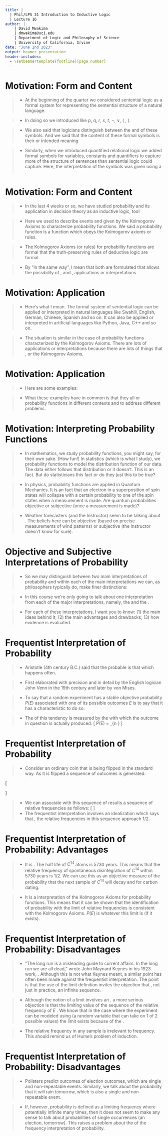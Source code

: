 ```yaml
---
title: | 
  | Phil/LPS 31 Introduction to Inductive Logic
  | Lecture 16
author: |
    | David Mwakima
    | dmwakima@uci.edu
    | Department of Logic and Philosophy of Science
    | University of California, Irvine
date: "June 2nd 2023"
output: beamer_presentation
header-includes:
  - \setbeamertemplate{footline}[page number]
---
```


\begin{itemize}
\item Interpretations of Probability
  \begin{itemize} \item Frequentist Interpretation of Probability
  \end{itemize}
\end{itemize}


# Motivation: Form and Content

>- At the beginning of the quarter we considered sentential logic as a formal system for representing the sentential structure of a natural language.

>- In doing so we introduced \textcolor{red}{formal symbols} like $p$, $q$, $r$, $s$, $t$, $\lnot$, $\vee$, $($ , $)$.

>- We also said that logicians distinguish between the \textcolor{red}{form} and \textcolor{red}{content} of these symbols. And we said that the content of these formal symbols is their \textcolor{red}{interpretation} or intended meaning.

>- Similarly, when we introduced quantified relational logic we added formal symbols for variables, constants and quantifiers to capture more of the structure of sentences than sentential logic could capture. Here, the interpretation of the symbols was given using a \textcolor{red}{model}. 


# Motivation: Form and Content

>- In the last 4 weeks or so, we have studied probability and its application in decision theory as an inductive logic, \textcolor{red}{in a formal way} too!

>- Here we used \textcolor{red}{the formal language of set theory} to describe events and \textcolor{red}{the formal system} given by the Kolmogorov Axioms to characterize probability functions. We said a probability function is a function which obeys the Kolmogorov axioms or rules.

>- The Kolmogorov Axioms (or rules) for probability functions are formal \textcolor{red}{in the same way} that the truth-preserving rules of deductive logic are formal.

>- By "in the same way", I mean that both are formulated \textcolor{red}{in a general way} that allows the possibility of \textcolor{red}{many}, and \textcolor{red}{different}, applications or interpretations.

# Motivation: Application

>- Here's what I mean. The formal system of sentential logic can be applied or interpreted in natural languages like Swahili, English, German, Chinese, Spanish and so on. It can also be applied or interpreted in artificial languages like Python, Java, C++ and so on.

>- The situation is similar in the case of probability functions characterized by the Kolmogorov Axioms. There are lots of applications or interpretations because there are lots of things that \textcolor{red}{satisfy}, \textcolor{red}{faithfully represent} or \textcolor{red}{model} the Kolmogorov Axioms.


# Motivation: Application

>- Here are some examples: \begin{itemize} \item Any non-negative normalized additive set function defined on a finite or countable set is a probability function. \item The distribution function of a random variable is a probability function. \item On the standard formulation of Quantum Mechanics, the norm squared of the wave function gives the probability of collapse to a given state when a measurement is made.
\item Weather forecasters give the probability that it will rain in Southern California as less than 3$\%$.
\item I think the probability that Manchester City will win this weekend's derby is 50$\%$ given how well Manchester United are currently playing.
\end{itemize}

>- What these examples have in common is that they all \textcolor{red}{appear to interpret} or \textcolor{red}{apply} probability functions in different contexts and to address different problems.

# Motivation: Interpreting Probability Functions

>- In mathematics, we study probability functions, you might say, for their own sake. (How fun!) In statistics (which is what I study), we \textcolor{red}{apply} probability functions to model the distribution function of our data. The data either follows that distribution or it doesn't. This is an \textcolor{red}{objective} fact. But do statisticians \textcolor{red}{know} this fact or do they just \textcolor{red}{subjectively believe} this to be true?

>- In physics, probability functions are applied in Quantum Mechanics. It is an \textcolor{red}{objective} fact that an electron in a superposition of spin states will collapse with a certain probability to one of the spin states when a measurement is made. Are quantum probabilities objective or subjective (once a measurement is made)?

>- Weather forecasters (and the Instructor) seem to be talking about \textcolor{red}{their beliefs}. The beliefs here can be objective (based on precise measurements of wind patterns) or subjective (the Instructor doesn't know for sure).

# Objective and Subjective Interpretations of Probability

>- So we may distinguish between two main interpretations of probability and within each of the main interpretations we can, as philosophers typically do, make finer distinctions:
\begin{itemize} \item Objective Interpretations of Probability \begin{itemize} \item Classical \item Frequentist \item Propensity \item Logical \end{itemize}
\item Subjective Interpretations of Probability \begin{itemize} \item Subjective Bayesian \item "Objective" Bayesian \end{itemize} \end{itemize}

>- In this course we're only going to talk about one interpretation from each of the major interpretations, namely, the \textcolor{red}{Frequentist Interpretation of Probability} and the \textcolor{red}{Subjective Bayesian Interpretation of Probability}.

>- For each of these interpretations, I want you to know: (1) the main ideas behind it; (2) the main advantages and drawbacks; (3) how evidence is evaluated.

# Frequentist Interpretation of Probability

>- Aristotle (4th century B.C.) said that the probable is that which happens often.

>- First elaborated with precision and in detail by the English logician John Venn in the 19th century and later by von Mises.

>- To say that a random experiment has a stable objective probability $P(E)$ associated with one of its possible outcomes $E$ is to say that it has a characteristic \textcolor{red}{tendency} to do so. 

>- The \textcolor{red}{magnitude} of this tendency is measured by the \textcolor{red}{limiting or long-run relative frequency} with which the outcome in question is actually produced. \[ P(E) = \lim_{n \to \infty} \frac{\text{Number of times E occurs in $n$ trials}}{\text{$n$}} \]

# Frequentist Interpretation of Probability

>- Consider an ordinary coin that is being flipped in the standard way. As it is flipped \textcolor{red}{repeatedly} a sequence of outcomes is generated:

\[
\begin{aligned}
<H, T, H, T, T, T, H, H, T, T, H, T, T,\\ \nonumber T, T, H, T, H, T, T, T, H, H, H, H, \dots>
\end{aligned}
\]

>- We can associate with this sequence of results a sequence of relative frequencies as follows:
\[
\begin{aligned}
<&1/1, 1/2, 2/3, 2/4, 2/5, 2/6, 3/7, 4/8, 4/9, 4/10,  5/11, 5/12, \\ \nonumber &5/13, 5/14, 5/15, 6/16, 7/18, 7/19, 7/20, 7/21, 8/22, 9/23, \\ \nonumber &10/24, 11/25, \dots >
\end{aligned}
\]
>- The frequentist interpretation involves an idealization which says that \textcolor{red}{in the limit}, the relative frequencies in this sequence approach 1/2.

# Frequentist Interpretation of Probability: Advantages

>- It is \textcolor{red}{objective}. The half life of $C^{14}$ atoms is 5730 years. This means that the relative frequency of spontaneous disintegration of $C^{14}$ within 5730 years is 1/2. We can use this as an objective measure of the probability that the next sample of $C^{14}$ will decay and for carbon dating.

>- It is a \textcolor{red}{faithful} interpretation of the Kolmogorov Axioms for probability functions. This means that it can be shown that the identification of probability with the limit of relative frequencies  is consistent with the Kolmogorov Axioms. $P(E)$ is whatever this limit is (if it exists).

# Frequentist Interpretation of Probability: Disadvantages

>- "The long run is a misleading guide to current affairs. In the long run we are all dead," wrote John Maynard Keynes in his 1923 work, \textit{A Tract on Monetary Reform}. Although this is not what Keynes meant, a similar point has often been made against the frequentist interpretation. The point is that the use of the limit definition invites the objection that \textcolor{red}{we can never in principle}, not just in practice, \textcolor{red}{observe} an infinite sequence.

>- Although the notion of a limit involves an \textcolor{red}{idealization}, a more serious objection is that the limiting value of the sequence of the relative frequency of $E$ \textcolor{red}{might not exist}. We \textcolor{red}{only} know that in the case where the experiment can be modeled using \textcolor{red}{Bernoulli random variable} (a random variable that can take on 1 of 2 possible values) the limit exists because of the \textcolor{red}{Strong Law of Large Numbers}. 

>- The \textcolor{red}{observed} relative frequency in any \textcolor{red}{finite} sample is irrelevant to \textcolor{red}{the limiting} frequency. This should remind us of Hume's problem of induction.

# Frequentist Interpretation of Probability: Disadvantages

>- Pollsters predict outcomes of election outcomes, which are single and non-repeatable events. Similarly, we talk about the probability that it will rain tomorrow, which is also a single and non-repeatable event.

>- If, however, probability is defined as a limiting frequency where \textcolor{red}{the event is repeated} potentially infinite many times, then it does not seem to make any sense to talk about probabilities of single occurrences (an election, tomorrow). This \textcolor{red}{problem of the single case} raises a problem about the \textcolor{red}{applicability} of the frequency interpretation of probability.



